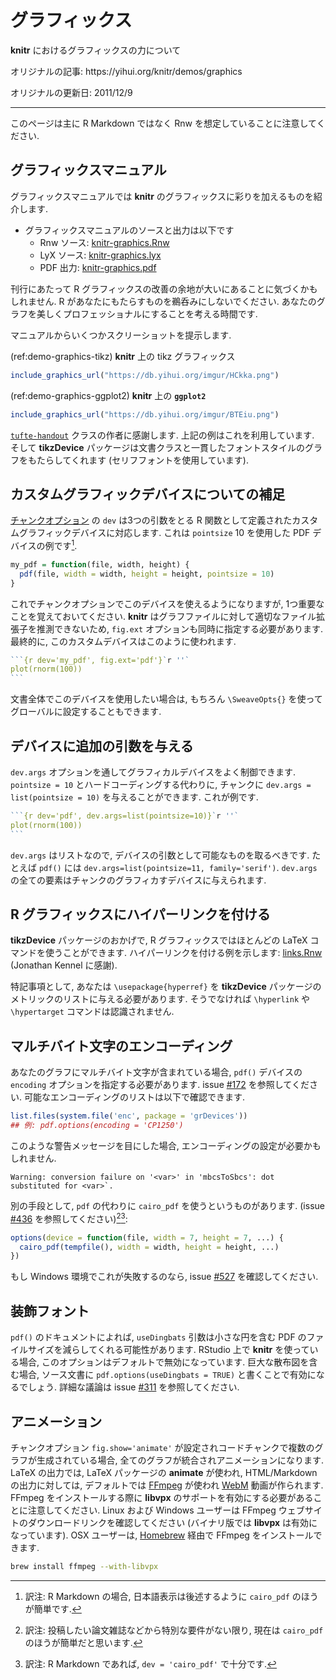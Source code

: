 <!---
title: Graphics
subtitle: Power of graphics in knitr
date: '2011-12-09'
slug: graphics
--->

# グラフィックス {-#graphics}

**knitr** におけるグラフィックスの力について

オリジナルの記事: https://yihui.org/knitr/demos/graphics

オリジナルの更新日: 2011/12/9

----

:::{.infobox .tip data-latex="{tip}"}
このページは主に R Markdown ではなく Rnw を想定していることに注意してください.
:::

## グラフィックスマニュアル {-}

グラフィックスマニュアルでは **knitr** のグラフィックスに彩りを加えるものを紹介します.

- グラフィックスマニュアルのソースと出力は以下です
  - Rnw ソース: [knitr-graphics.Rnw](https://github.com/yihui/knitr/blob/master/inst/examples/knitr-graphics.Rnw)
  - LyX ソース: [knitr-graphics.lyx](https://github.com/yihui/knitr/blob/master/inst/examples/knitr-graphics.lyx)
  - PDF 出力: [knitr-graphics.pdf](https://github.com/yihui/knitr/releases/download/doc/knitr-graphics.pdf)

刊行にあたって R グラフィックスの改善の余地が大いにあることに気づくかもしれません. R があなたにもたらすものを鵜呑みにしないでください. あなたのグラフを美しくプロフェッショナルにすることを考える時間です.

マニュアルからいくつかスクリーショットを提示します.

(ref:demo-graphics-tikz) **knitr** 上の tikz グラフィックス

```r
include_graphics_url("https://db.yihui.org/imgur/HCkka.png")
```

(ref:demo-graphics-ggplot2) **knitr** 上の **`ggplot2`**

```r
include_graphics_url("https://db.yihui.org/imgur/BTEiu.png")
```

 [`tufte-handout`](http://code.google.com/p/tufte-latex/) クラスの作者に感謝します. 上記の例はこれを利用しています. そして **tikzDevice**  パッケージは文書クラスと一貫したフォントスタイルのグラフをもたらしてくれます (セリフフォントを使用しています).

## カスタムグラフィックデバイスについての補足 {-}

[チャンクオプション](#options) の `dev` は3つの引数をとる R 関数として定義されたカスタムグラフィックデバイスに対応します. これは `pointsize` 10 を使用した PDF デバイスの例です^[訳注: R Markdown の場合, 日本語表示は後述するように `cairo_pdf` のほうが簡単です.].

```r
my_pdf = function(file, width, height) {
  pdf(file, width = width, height = height, pointsize = 10)
}
```

これでチャンクオプションでこのデバイスを使えるようになりますが, 1つ重要なことを覚えておいてください. **knitr** はグラフファイルに対して適切なファイル拡張子を推測できないため, `fig.ext` オプションも同時に指定する必要があります. 最終的に, このカスタムデバイスはこのように使われます.

````r
```{r dev='my_pdf', fig.ext='pdf'}`r ''`
plot(rnorm(100))
```
````

文書全体でこのデバイスを使用したい場合は, もちろん `\SweaveOpts{}` を使ってグローバルに設定することもできます.

## デバイスに追加の引数を与える {-}

`dev.args` オプションを通してグラフィカルデバイスをよく制御できます.  `pointsize = 10` とハードコーディングする代わりに, チャンクに `dev.args = list(pointsize = 10)` を与えることができます. これが例です.

````r
```{r dev='pdf', dev.args=list(pointsize=10)}`r ''`
plot(rnorm(100))
```
````

`dev.args` はリストなので, デバイスの引数として可能なものを取るべきです. たとえば `pdf()` には `dev.args=list(pointsize=11, family='serif')`. `dev.args` の全ての要素はチャンクのグラフィカすデバイスに与えられます.

## R グラフィックスにハイパーリンクを付ける {-}

**tikzDevice** パッケージのおかげで, R グラフィックスではほとんどの LaTeX コマンドを使うことができます. ハイパーリンクを付ける例を示します: [links.Rnw](https://gist.github.com/1937313) (Jonathan Kennel に感謝).

特記事項として, あなたは `\usepackage{hyperref}` を **tikzDevice** パッケージのメトリックのリストに与える必要があります. そうでなければ `\hyperlink` や `\hypertarget` コマンドは認識されません.

## マルチバイト文字のエンコーディング {-}

あなたのグラフにマルチバイト文字が含まれている場合, `pdf()` デバイスの `encoding` オプションを指定する必要があります. issue [#172](https://github.com/yihui/knitr/issues/172) を参照してください. 可能なエンコーディングのリストは以下で確認できます.

```r
list.files(system.file('enc', package = 'grDevices'))
## 例: pdf.options(encoding = 'CP1250')
```

このような警告メッセージを目にした場合, エンコーディングの設定が必要かもしれません.

```
Warning: conversion failure on '<var>' in 'mbcsToSbcs': dot substituted for <var>`.
```

別の手段として, `pdf`  の代わりに  `cairo_pdf` を使うというものがあります. (issue [#436](https://github.com/yihui/knitr/issues/436) を参照してください)[^use-cairo-pdf][^use-rmarkdown]:

```r
options(device = function(file, width = 7, height = 7, ...) {
  cairo_pdf(tempfile(), width = width, height = height, ...)
})
```

もし Windows 環境でこれが失敗するのなら, issue [#527](https://github.com/yihui/knitr/issues/527) を確認してください.

[^use-cairo-pdf]: 訳注: 投稿したい論文雑誌などから特別な要件がない限り, 現在は `cairo_pdf` のほうが簡単だと思います.
[^use-rmarkdown]: 訳注: R Markdown であれば, `dev = 'cairo_pdf'` で十分です.

## 装飾フォント {-}

`pdf()` のドキュメントによれば, `useDingbats` 引数は小さな円を含む PDF のファイルサイズを減らしてくれる可能性があります. RStudio 上で **knitr** を使っている場合, このオプションはデフォルトで無効になっています. 巨大な散布図を含む場合, ソース文書に `pdf.options(useDingbats = TRUE)` と書くことで有効になるでしょう. 詳細な議論は issue [#311](https://github.com/yihui/knitr/issues/311) を参照してください.

## アニメーション {-}

チャンクオプション `fig.show='animate'` が設定されコードチャンクで複数のグラフが生成されている場合, 全てのグラフが統合されアニメーションになります. LaTeX の出力では, LaTeX パッケージの **animate** が使われ, HTML/Markdown の出力に対しては, デフォルトでは [FFmpeg](http://ffmpeg.org) が使われ [WebM](http://www.webmproject.org) 動画が作られます. FFmpeg をインストールする際に  **libvpx** のサポートを有効にする必要があることに注意してください. Linux および Windows ユーザーは FFmpeg ウェブサイトのダウンロードリンクを確認してください (バイナリ版では **libvpx** は有効になっています). OSX ユーザーは, [Homebrew](http://brew.sh) 経由で FFmpeg をインストールできます.

```bash
brew install ffmpeg --with-libvpx
```
